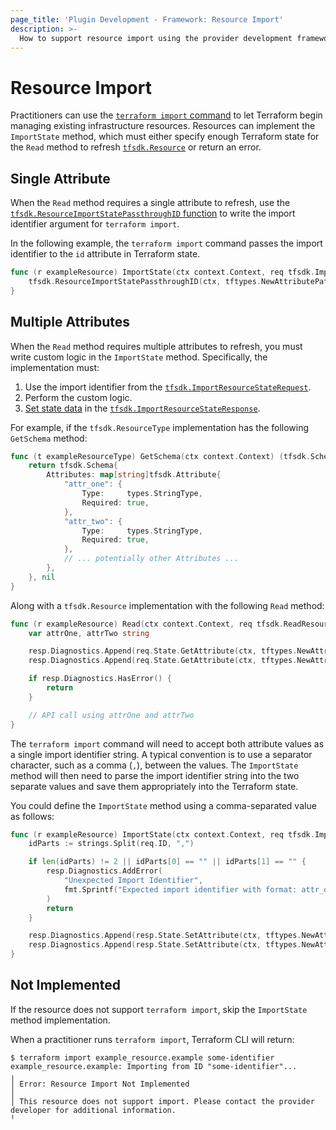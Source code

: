 ```yaml
---
page_title: 'Plugin Development - Framework: Resource Import'
description: >-
  How to support resource import using the provider development framework.
---
```


# Resource Import

Practitioners can use the  [`terraform import` command](/terraform/cli/commands/import) to let Terraform begin managing existing infrastructure resources. Resources can implement the `ImportState` method, which must either specify enough Terraform state for the `Read` method to refresh [`tfsdk.Resource`](https://pkg.go.dev/github.com/hashicorp/terraform-plugin-framework/tfsdk#Resource) or return an error.

## Single Attribute

When the `Read` method requires a single attribute to refresh, use the [`tfsdk.ResourceImportStatePassthroughID` function](https://pkg.go.dev/github.com/hashicorp/terraform-plugin-framework/tfsdk#ResourceImportStatePassthroughID) to write the import identifier argument for `terraform import`.

In the following example, the `terraform import` command passes the import identifier to the `id` attribute in Terraform state.

```go
func (r exampleResource) ImportState(ctx context.Context, req tfsdk.ImportResourceStateRequest, resp *tfsdk.ImportResourceStateResponse) {
    tfsdk.ResourceImportStatePassthroughID(ctx, tftypes.NewAttributePath().WithAttributeName("id"), req, resp)
}
```

## Multiple Attributes

When the `Read` method requires multiple attributes to refresh, you must write custom logic in the `ImportState` method. Specifically, the implementation must:

1. Use the import identifier from the [`tfsdk.ImportResourceStateRequest`](https://pkg.go.dev/github.com/hashicorp/terraform-plugin-framework/tfsdk#ImportResourceStateRequest). 
1. Perform the custom logic.
1. [Set state data](/terraform/plugin/framework/writing-state) in the [`tfsdk.ImportResourceStateResponse`](https://pkg.go.dev/github.com/hashicorp/terraform-plugin-framework/tfsdk#ImportResourceStateResponse).

For example, if the `tfsdk.ResourceType` implementation has the following `GetSchema` method:

```go
func (t exampleResourceType) GetSchema(ctx context.Context) (tfsdk.Schema, diag.Diagnostics) {
    return tfsdk.Schema{
        Attributes: map[string]tfsdk.Attribute{
            "attr_one": {
                Type:     types.StringType,
                Required: true,
            },
            "attr_two": {
                Type:     types.StringType,
                Required: true,
            },
            // ... potentially other Attributes ...
        },
    }, nil
}
```

Along with a `tfsdk.Resource` implementation with the following `Read` method:

```go
func (r exampleResource) Read(ctx context.Context, req tfsdk.ReadResourceRequest, resp *tfsdk.ReadResourceResponse) {
    var attrOne, attrTwo string

    resp.Diagnostics.Append(req.State.GetAttribute(ctx, tftypes.NewAttributePath().WithAttributeName("attr_one"), &attrOne)...)
    resp.Diagnostics.Append(req.State.GetAttribute(ctx, tftypes.NewAttributePath().WithAttributeName("attr_two"), &attrTwo)...)

    if resp.Diagnostics.HasError() {
        return
    }

    // API call using attrOne and attrTwo
}
```

The `terraform import` command will need to accept both attribute values as a single import identifier string. A typical convention is to use a separator character, such as a comma (`,`), between the values. The `ImportState` method will then need to parse the import identifier string into the two separate values and save them appropriately into the Terraform state.

You could define the `ImportState` method using a comma-separated value as follows:

```go
func (r exampleResource) ImportState(ctx context.Context, req tfsdk.ImportResourceStateRequest, resp *tfsdk.ImportResourceStateResponse) {
    idParts := strings.Split(req.ID, ",")

    if len(idParts) != 2 || idParts[0] == "" || idParts[1] == "" {
        resp.Diagnostics.AddError(
            "Unexpected Import Identifier",
            fmt.Sprintf("Expected import identifier with format: attr_one,attr_two. Got: %q", req.ID),
        )
        return
    }

    resp.Diagnostics.Append(resp.State.SetAttribute(ctx, tftypes.NewAttributePath().WithAttributeName("attr_one"), idParts[0])...)
    resp.Diagnostics.Append(resp.State.SetAttribute(ctx, tftypes.NewAttributePath().WithAttributeName("attr_two"), idParts[1])...)
}
```

## Not Implemented

If the resource does not support `terraform import`, skip the `ImportState` method implementation.

When a practitioner runs `terraform import`, Terraform CLI will return:

```console
$ terraform import example_resource.example some-identifier
example_resource.example: Importing from ID "some-identifier"...
╷
│ Error: Resource Import Not Implemented
│ 
│ This resource does not support import. Please contact the provider developer for additional information.
╵
```
